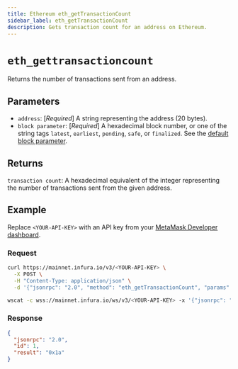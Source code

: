 ```yaml
---
title: Ethereum eth_getTransactionCount
sidebar_label: eth_getTransactionCount
description: Gets transaction count for an address on Ethereum.
---
```



# `eth_gettransactioncount`


Returns the number of transactions sent from an address. 

## Parameters

- `address`: [_Required_] A string representing the address (20 bytes).
- `block parameter`: [_Required_] A hexadecimal block number, or one of the string tags `latest`, `earliest`, `pending`, `safe`, or `finalized`. See the [default block parameter](https://ethereum.org/en/developers/docs/apis/json-rpc/#default-block).

## Returns

`transaction count`: A hexadecimal equivalent of the integer representing the number of transactions sent from the given address.

## Example

Replace `<YOUR-API-KEY>` with an API key from your [MetaMask Developer dashboard](https://developer.metamask.io/).

### Request


<Tabs>
  <TabItem value="curl">

```bash
curl https://mainnet.infura.io/v3/<YOUR-API-KEY> \
  -X POST \
  -H "Content-Type: application/json" \
  -d '{"jsonrpc": "2.0", "method": "eth_getTransactionCount", "params": ["0xc94770007dda54cF92009BFF0dE90c06F603a09f", "0x5bad55"], "id": 1}'
```

  </TabItem>
  <TabItem value="WSS">

```bash
wscat -c wss://mainnet.infura.io/ws/v3/<YOUR-API-KEY> -x '{"jsonrpc": "2.0", "method": "eth_getTransactionCount", "params": ["0xc94770007dda54cF92009BFF0dE90c06F603a09f", "0x5bad55"], "id": 1}'
```

  </TabItem>
</Tabs>

### Response


<Tabs>
  <TabItem value="JSON">

```json
{
  "jsonrpc": "2.0",
  "id": 1,
  "result": "0x1a"
}
```

  </TabItem>
</Tabs>
